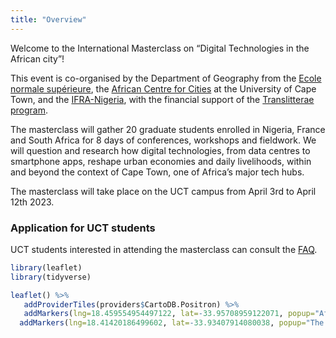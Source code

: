 ---
title: "Overview"
---

Welcome to the International Masterclass on "Digital Technologies in the African city"!

This event is co-organised by the Department of Geography from the [Ecole normale supérieure](https://www.ens.psl.eu/), the [African Centre for Cities](https://www.africancentreforcities.net/) at the University of Cape Town, and the [IFRA-Nigeria](https://www.ifra-nigeria.org/about-us/ifra-nigeria), with the financial support of the [Translitterae program](https://www.psl.eu/en/translitterae).

The masterclass will gather 20 graduate students enrolled in Nigeria, France and South Africa for 8 days of conferences, workshops and fieldwork. We will question and research how digital technologies, from data centres to smartphone apps, reshape urban economies and daily livelihoods, within and beyond the context of Cape Town, one of Africa's major tech hubs.

The masterclass will take place on the UCT campus from April 3rd to April 12th 2023.

### Application for UCT students

UCT students interested in attending the masterclass can consult the [FAQ](https://jmigozzi.github.io/masterclass/FAQ.html).

```{r, include=T, echo=FALSE, message=F}

library(leaflet)
library(tidyverse)

leaflet() %>%
   addProviderTiles(providers$CartoDB.Positron) %>%
   addMarkers(lng=18.459554954497122, lat=-33.95708959122071, popup="African Center for Cities, University of Cape Town") %>%
  addMarkers(lng=18.41420186499602, lat=-33.93407914080038, popup="The Lenox Guesthouse")
```
